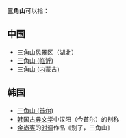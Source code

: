 '''三角山'''可以指：
==中国==
*[[三角山风景区|三角山风景区]]（湖北）
*[[三角山_(临沂)|三角山 (临沂)]] 
*[[三角山_(内蒙古)|三角山 (内蒙古)]] 

==韩国==
*[[三角山_(首尔)|三角山 (首尔)]] 
*[[朝鲜文学|韩国古典文学]]中汉阳（今首尔）的别称
*[[金尚宪|金尚宪]]的[[時調_(朝鮮)|时调]]作品《别了，三角山》

{{disambig|Cat=三字消歧义}}